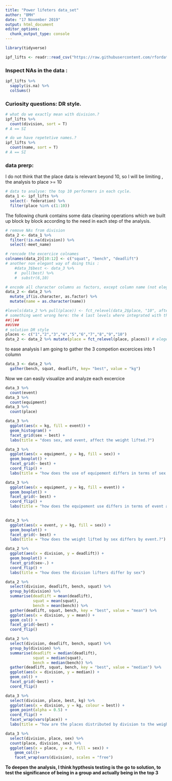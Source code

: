 ```yaml
---
title: "Power lifeters data_set"
author: "BMH"
date: "17 November 2019"
output: html_document
editor_options: 
  chunk_output_type: console
---
```



```r
library(tidyverse)
```

```r
ipf_lifts <- readr::read_csv("https://raw.githubusercontent.com/rfordatascience/tidytuesday/master/data/2019/2019-10-08/ipf_lifts.csv")
```

### Inspect NAs in the data : 

```r
ipf_lifts %>%
  sapply(is.na) %>%
  colSums()
```

### Curiosity questions: DR style.

```r
# what do we exactly mean with division.?
ipf_lifts %>%
  count(division, sort = T)
# A == SI
```

```r
# do we have repetetive names.?
ipf_lifts %>% 
  count(name, sort = T) 
# A == SI
```

### data prerp:

I do not think that the place data is relevant beyond 10, so I will be limiting , the analysis to place >= 10

```r
# data to analyse: the top 10 performers in each cycle.
data_1 <- ipf_lifts %>% 
  select(- federation) %>%
  filter(place %in% c(1:10)) 
```

The following chunk contains some data cleaning operations which we built up block by block according to the need in each step of the analysis.

```r
# remove NAs from division
data_2 <- data_1 %>% 
  filter(!is.na(division)) %>% 
  select(-meet_name)

# rencode the excercice colnames
colnames(data_2)[10:12] <- c("squat", "bench", "deadlift")
# another non elegant way of doing this : 
    #data_3$best <- data_3 %>% 
    #  pull(best) %>% 
    #  substr(6,10)

# encode all character columns as factors, except column name (not elegant)
data_2 <- data_2 %>%
  mutate_if(is.character, as.factor) %>%
  mutate(name = as.character(name)) 

#levels(data_2 %>% pull(place)) <- fct_relevel(data_2$place, "10", after = Inf) 
# something went wrong here: the 4 last levels where integrated with the 6 first, in a way that the sum did not cange
##||##
##VV##
# solution DR style 
places <- c("1","2","3","4","5","6","7","8","9","10")
data_2 <- data_2 %>% mutate(place = fct_relevel(place, places)) # elegent solution
```

to ease analysis I am going to gather the 3 competion excercices into 1 column

```r
data_3 <- data_2 %>%
  gather(bench, squat, deadlift, key= "best", value = "kg")
```

Now we can easily visualize and analyze each excercice

```r
data_3 %>%
  count(event)
data_3 %>%
  count(equipment)
data_3 %>%
  count(place)
```


```r
data_3 %>%
  ggplot(aes(x = kg, fill = event)) + 
  geom_histogram() + 
  facet_grid(sex ~ best) +
  labs(title = "does sex, and event, affect the weight lifted.?")

data_3 %>%
  ggplot(aes(x = equipment, y = kg, fill = sex)) + 
  geom_boxplot() + 
  facet_grid(~ best) + 
  coord_flip() +
  labs(title = "how does the use of equipement differs in terms of sex and weight lifted.?")

data_3 %>%
  ggplot(aes(x = equipment, y = kg, fill = event)) + 
  geom_boxplot() + 
  facet_grid(~ best) + 
  coord_flip() +
  labs(title = "how does the equipement use differs in terms of event and weight lifted.?")
  

data_3 %>%
  ggplot(aes(x = event, y = kg, fill = sex)) + 
  geom_boxplot() +  
  facet_grid(~ best) + 
  labs(title = "how does the weight lifted by sex differs by event.?")

data_2 %>%
  ggplot(aes(x = division, y = deadlift)) + 
  geom_boxplot() + 
  facet_grid(sex~.) +
  coord_flip() +
  labs(title = "how does the division lifters differ by sex")

data_2 %>%
  select(division, deadlift, bench, squat) %>%
  group_by(division) %>%
  summarise(deadlift = mean(deadlift),
            squat = mean(squat),
            bench = mean(bench)) %>%
  gather(deadlift, squat, bench, key = "best", value = "mean") %>%
  ggplot(aes(x = division, y = mean)) + 
  geom_col() + 
  facet_grid(~best) + 
  coord_flip()

data_2 %>%
  select(division, deadlift, bench, squat) %>%
  group_by(division) %>%
  summarise(deadlift = median(deadlift),
            squat = median(squat),
            bench = median(bench)) %>%
  gather(deadlift, squat, bench, key = "best", value = "median") %>%
  ggplot(aes(x = division, y = median)) + 
  geom_col() + 
  facet_grid(~best) + 
  coord_flip()
```


```r
data_3 %>%
  select(division, place, best, kg) %>%
  ggplot(aes(x = division, y = kg, colour = best)) +
  geom_point(alpha = 0.5) + 
  coord_flip() +
  facet_wrap(vars(place)) +
  labs(title = "how are the places distributed by division to the weight lifted and to the excercice")

data_3 %>%
  select(division, place, sex) %>%
  count(place, division, sex) %>%
  ggplot(aes(x = place, y = n, fill = sex)) +
    geom_col()+
    facet_wrap(vars(division), scales = "free") 

```


**To deepen the analysis, I think hypthesis testing is the go to solution, to test the significance of being in a group and actually being in the top 3**





